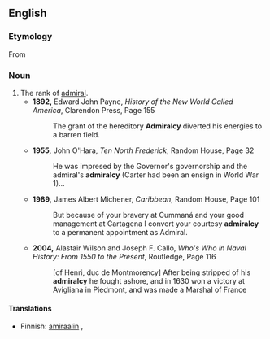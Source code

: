 ==English==

===Etymology===
From {{suffix|admiral|cy}}

===Noun===
{{en-noun|admiralcies}}

# The rank of [[admiral]].
#* '''1892,''' Edward John Payne, ''History of the New World Called America'', Clarendon Press, Page 155
#*: The grant of the hereditory '''Admiralcy''' diverted his energies to a barren field.
#* '''1955,''' John O'Hara, ''Ten North Frederick'', Random House, Page 32
#*: He was impresed by the Governor's governorship and the admiral's '''admiralcy''' (Carter had been an ensign in World War 1)...
#* '''1989,''' James Albert Michener, ''Caribbean'', Random House, Page 101
#*: But because of your bravery at Cummaná and your good management at Cartagena I convert your courtesy '''admiralcy''' to a permanent appointment as Admiral.
#* '''2004,''' Alastair Wilson and Joseph F. Callo, ''Who's Who in Naval History: From 1550 to the Present'', Routledge, Page 116
#*: [of Henri, duc de Montmorency] After being stripped of his '''admiralcy''' he fought ashore, and in 1630 won a victory at Avigliana in Piedmont, and was made a Marshal of France

====Translations====
{{trans-top|the rank of admiral}}
* Finnish: [[amiraali|amiraalin]] {{t+|fi|arvo}}, {{t|fi|amiraalius}}
{{trans-mid}}
{{trans-bottom}}